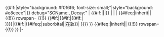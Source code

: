 <includeonly>{{#if:{{{cubesat|}}}|style="background: #f0f6f6; font-size: small;"|style="background: #e8eeee"|}} debug="SCName:{{{name|none}}}, Decay:{{{d-date|NA}}}"
| {{#if:{{{cubesat|}}}|{{abbr|⚀|立方星}}||}} {{{name|}}}
| {{{user|}}}
| {{{orbit|}}}
| {{{function|}}}<!--
-->{{#ifeq:{{{d-span|}}}|inherit||
{{!!}} rowspan={{{d-span|1}}} {{!}} {{#if:{{{d-date|}}}{{{d-time|}}}|{{nowrap|{{{d-date|}}}}}{{#if:{{{d-date|}}}|{{#if:{{{d-time|}}}|<br/>}}}}{{nowrap|{{{d-time|}}}}}|{{#if:{{{outcome|}}}|{{#ifeq:{{lc:{{{orbit|}}}}}|suborbital||在轨}}|&nbsp;}}}} }}<!--
-->{{#ifeq:{{{o-span|}}}|inherit||
{{!!}} rowspan={{{o-span|1}}} {{!}} {{{outcome|&nbsp;}}} }}
|-</includeonly><noinclude>
{{documentation|Template:TLS-RL/doc}}</noinclude>